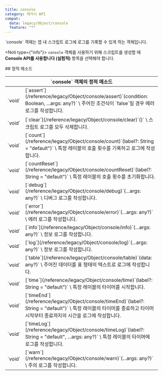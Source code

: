 ```yaml
---
title: console
category: 레거시 API
compat:
  data: legacy/Object/console
  feature: "*"
---
```


<Section>
  `console` 객체는 앱 내 스크립트 로그에 로그를 기록할 수 있게 하는 객체입니다.

  <Noti type={"info"}>
    `console` 객체를 사용하기 위해 스크립트를 생성할 때 **Console API를 사용합니다 (실험적)** 항목을 선택해야 합니다.
  </Noti>
</Section>
<Section>
  ## 정적 메소드

  <Table>
    <Thead>
      <Tr>
        <Th colSpan="2">`console` 객체의 정적 메소드</Th>
      </Tr>
    </Thead>
    <Tbody>
      <Tr>
        <Td><span>`void`</span></Td>
        <Td>
          <Feature status={["legacy/Object/console", "assert"]}>[`assert`](/reference/legacy/Object/console/assert)`(condition: Boolean, ...args: any?)`</Feature> \
          주어진 조건식이 `false`일 경우 에러 로그를 작성합니다.
        </Td>
      </Tr>
      <Tr>
        <Td><span>`void`</span></Td>
        <Td>
          <Feature status={["legacy/Object/console", "clear"]}>[`clear`](/reference/legacy/Object/console/clear)`()`</Feature> \
          스크립트 로그를 모두 삭제합니다.
        </Td>
      </Tr>
      <Tr>
        <Td><span>`void`</span></Td>
        <Td>
          <Feature status={["legacy/Object/console", "count"]}>[`count`](/reference/legacy/Object/console/count)`(label?: String = "default")`</Feature> \
          특정 레이블의 호출 횟수를 기록하고 로그에 작성합니다.
        </Td>
      </Tr>
      <Tr>
        <Td><span>`void`</span></Td>
        <Td>
          <Feature status={["legacy/Object/console", "countReset"]}>[`countReset`](/reference/legacy/Object/console/countReset)`(label?: String = "default")`</Feature> \
          특정 레이블의 호출 횟수를 초기화합니다.
        </Td>
      </Tr>
      <Tr>
        <Td><span>`void`</span></Td>
        <Td>
          <Feature status={["legacy/Object/console", "debug"]}>[`debug`](/reference/legacy/Object/console/debug)`(...args: any?)`</Feature> \
          디버그 로그를 작성합니다.
        </Td>
      </Tr>
      <Tr>
        <Td><span>`void`</span></Td>
        <Td>
          <Feature status={["legacy/Object/console", "error"]}>[`error`](/reference/legacy/Object/console/error)`(...args: any?)`</Feature> \
          에러 로그를 작성합니다.
        </Td>
      </Tr>
      <Tr>
        <Td><span>`void`</span></Td>
        <Td>
          <Feature status={["legacy/Object/console", "info"]}>[`info`](/reference/legacy/Object/console/info)`(...args: any?)`</Feature> \
          정보 로그를 작성합니다.
        </Td>
      </Tr>
      <Tr>
        <Td><span>`void`</span></Td>
        <Td>
          <Feature status={["legacy/Object/console", "log"]}>[`log`](/reference/legacy/Object/console/log)`(...args: any?)`</Feature> \
          정보 로그를 작성합니다.
        </Td>
      </Tr>
      <Tr>
        <Td><span>`void`</span></Td>
        <Td>
          <Feature status={["legacy/Object/console", "table"]}>[`table`](/reference/legacy/Object/console/table)`(data: any?)`</Feature> \
          주어진 데이터를 표 형태의 텍스트로 로그에 작성합니다.
        </Td>
      </Tr>
      <Tr>
        <Td><span>`void`</span></Td>
        <Td>
          <Feature status={["legacy/Object/console", "time"]}>[`time`](/reference/legacy/Object/console/time)`(label?: String = "default")`</Feature> \
          특정 레이블의 타이머를 시작합니다.
        </Td>
      </Tr>
      <Tr>
        <Td><span>`void`</span></Td>
        <Td>
          <Feature status={["legacy/Object/console", "timeEnd"]}>[`timeEnd`](/reference/legacy/Object/console/timeEnd)`(label?: String = "default")`</Feature> \
          특정 레이블의 타이머를 종료하고 타이머 시작부터 종료까지의 시간을 로그에 작성합니다.
        </Td>
      </Tr>
      <Tr>
        <Td><span>`void`</span></Td>
        <Td>
          <Feature status={["legacy/Object/console", "timeLog"]}>[`timeLog`](/reference/legacy/Object/console/timeLog)`(label?: String = "default", ...args: any?)`</Feature> \
          특정 레이블의 타이머에 로그를 작성합니다.
        </Td>
      </Tr>
      <Tr>
        <Td><span>`void`</span></Td>
        <Td>
          <Feature status={["legacy/Object/console", "warn"]}>[`warn`](/reference/legacy/Object/console/warn)`(...args: any?)`</Feature> \
          주의 로그를 작성합니다.
        </Td>
      </Tr>
    </Tbody>
  </Table>
</Section>